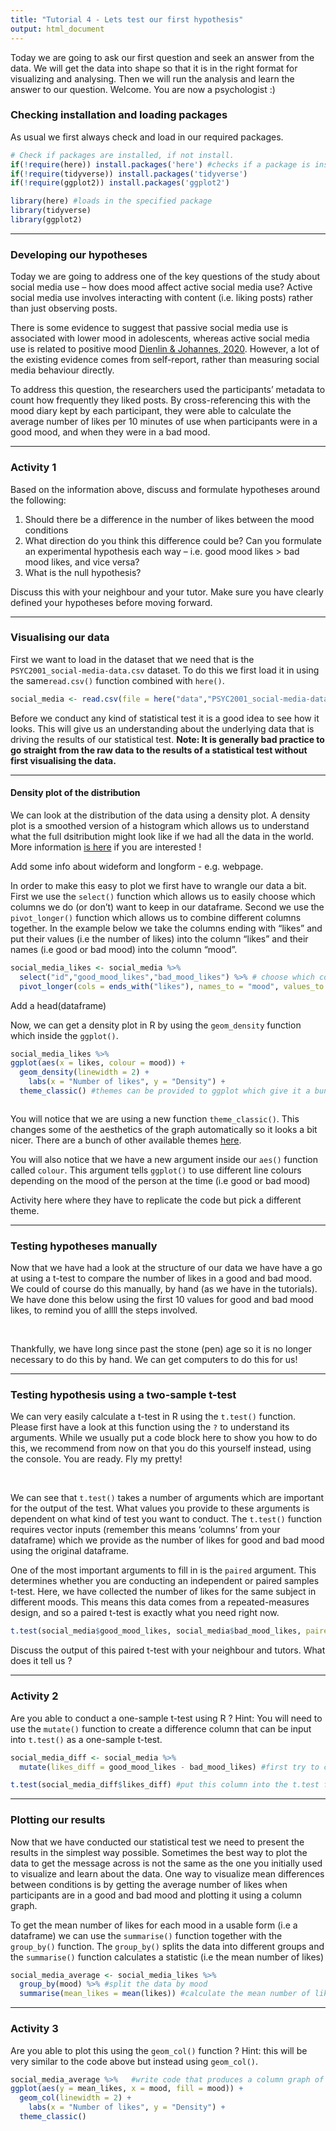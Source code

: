 ```yaml
---
title: "Tutorial 4 - Lets test our first hypothesis"
output: html_document
---
```


Today we are going to ask our first question and seek an answer from the data. We will get the data into shape so that it is in the right format for visualizing and analysing. Then we will run the analysis and learn the answer to our question. Welcome. You are now a psychologist :)

### **Checking installation and loading packages**

<!-- **Please make sure to click KNIT at the top of your screen. This will create a html file which presents a little bit nicer then the file you are seeing here :)** -->

As usual we first always check and load in our required packages.

```r
# Check if packages are installed, if not install.
if(!require(here)) install.packages('here') #checks if a package is installed and installs it if required.
if(!require(tidyverse)) install.packages('tidyverse')
if(!require(ggplot2)) install.packages('ggplot2')

library(here) #loads in the specified package
library(tidyverse)
library(ggplot2)
```

------------------------------------------------------------------------

### **Developing our hypotheses**

Today we are going to address one of the key questions of the study about social media use – how does mood affect active social media use? Active social media use involves interacting with content (i.e. liking posts) rather than just observing posts.

There is some evidence to suggest that passive social media use is associated with lower mood in adolescents, whereas active social media use is related to positive mood [Dienlin & Johannes, 2020](https://pmc.ncbi.nlm.nih.gov/articles/PMC7366938/). However, a lot of the existing evidence comes from self-report, rather than measuring social media behaviour directly.

To address this question, the researchers used the participants' metadata to count how frequently they liked posts. By cross-referencing this with the mood diary kept by each participant, they were able to calculate the average number of likes per 10 minutes of use when participants were in a good mood, and when they were in a bad mood.

------------------------------------------------------------------------

### **Activity 1**

Based on the information above, discuss and formulate hypotheses around the following:

1.  Should there be a difference in the number of likes between the mood conditions
2.  What direction do you think this difference could be? Can you formulate an experimental hypothesis each way – i.e. good mood likes \> bad mood likes, and vice versa?
3.  What is the null hypothesis?

Discuss this with your neighbour and your tutor. Make sure you have clearly defined your hypotheses before moving forward.

------------------------------------------------------------------------

### **Visualising our data**

First we want to load in the dataset that we need that is the `PSYC2001_social-media-data.csv` dataset. To do this we first load it in using the same`read.csv()` function combined with `here()`.

```r
social_media <- read.csv(file = here("data","PSYC2001_social-media-data.csv")) #reads in CSV files
```

Before we conduct any kind of statistical test it is a good idea to see how it looks. This will give us an understanding about the underlying data that is driving the results of our statistical test. **Note: It is generally bad practice to go straight from the raw data to the results of a statistical test without first visualising the data.**

------------------------------------------------------------------------

#### Density plot of the distribution

We can look at the distribution of the data using a density plot. A density plot is a smoothed version of a histogram which allows us to understand what the full dsitribution might look like if we had all the data in the world. More information [is here](https://www.data-to-viz.com/graph/density.html) if you are interested !

Add some info about wideform and longform - e.g. webpage.

In order to make this easy to plot we first have to wrangle our data a bit. First we use the `select()` function which allows us to easily choose which columns we do (or don't) want to keep in our dataframe. Second we use the `pivot_longer()` function which allows us to combine different columns together. In the example below we take the columns ending with "likes" and put their values (i.e the number of likes) into the column "likes" and their names (i.e good or bad mood) into the column "mood".

```r
social_media_likes <- social_media %>% 
  select("id","good_mood_likes","bad_mood_likes") %>% # choose which columns we want keep in our dataframe
  pivot_longer(cols = ends_with("likes"), names_to = "mood", values_to = "likes") # add a comment here
```

Add a head(dataframe)

Now, we can get a density plot in R by using the `geom_density` function which inside the `ggplot()`.

```r

social_media_likes %>% 
ggplot(aes(x = likes, colour = mood)) +
  geom_density(linewidth = 2) +
    labs(x = "Number of likes", y = "Density") +
  theme_classic() #themes can be provided to ggplot which give it a bunch of aesthetics to change. One of these is theme_classic



```

You will notice that we are using a new function `theme_classic()`. This changes some of the aesthetics of the graph automatically so it looks a bit nicer. There are a bunch of other available themes [here](https://ggplot2.tidyverse.org/reference/ggtheme.html).

You will also notice that we have a new argument inside our `aes()` function called `colour`. This argument tells `ggplot()` to use different line colours depending on the mood of the person at the time (i.e good or bad mood)

Activity here where they have to replicate the code but pick a different theme.

------------------------------------------------------------------------

### Testing hypotheses manually

Now that we have had a look at the structure of our data we have have a go at using a t-test to compare the number of likes in a good and bad mood. We could of course do this manually, by hand (as we have in the tutorials). We have done this below using the first 10 values for good and bad mood likes, to remind you of allll the steps involved.

<br>

Thankfully, we have long since past the stone (pen) age so it is no longer necessary to do this by hand. We can get computers to do this for us!

------------------------------------------------------------------------

### Testing hypothesis using a two-sample t-test

We can very easily calculate a t-test in R using the `t.test()` function. Please first have a look at this function using the `?` to understand its arguments. While we usually put a code block here to show you how to do this, we recommend from now on that you do this yourself instead, using the console. You are ready. Fly my pretty!

<br>

We can see that `t.test()` takes a number of arguments which are important for the output of the test. What values you provide to these arguments is dependent on what kind of test you want to conduct. The `t.test()` function requires vector inputs (remember this means 'columns' from your dataframe) which we provide as the number of likes for good and bad mood using the original dataframe.

One of the most important arguments to fill in is the `paired` argument. This determines whether you are conducting an independent or paired samples t-test. Here, we have collected the number of likes for the same subject in different moods. This means this data comes from a repeated-measures design, and so a paired t-test is exactly what you need right now.

```r
t.test(social_media$good_mood_likes, social_media$bad_mood_likes, paired = TRUE)
```

Discuss the output of this paired t-test with your neighbour and tutors. What does it tell us ?

------------------------------------------------------------------------

### **Activity 2**

Are you able to conduct a one-sample t-test using R ? Hint: You will need to use the `mutate()` function to create a difference column that can be input into `t.test()` as a one-sample t-test.

```r
social_media_diff <- social_media %>% 
  mutate(likes_diff = good_mood_likes - bad_mood_likes) #first try to create a new column which is the difference between mood likes

t.test(social_media_diff$likes_diff) #put this column into the t.test function
```

------------------------------------------------------------------------

### **Plotting our results**

Now that we have conducted our statistical test we need to present the results in the simplest way possible. Sometimes the best way to plot the data to get the message across is not the same as the one you initially used to visualize and learn about the data. One way to visualize mean differences between conditions is by getting the average number of likes when participants are in a good and bad mood and plotting it using a column graph.

To get the mean number of likes for each mood in a usable form (i.e a dataframe) we can use the `summarise()` function together with the `group_by()` function. The `group_by()` splits the data into different groups and the `summarise()` function calculates a statistic (i.e the mean number of likes)

```r
social_media_average <- social_media_likes %>% 
  group_by(mood) %>% #split the data by mood
  summarise(mean_likes = mean(likes)) #calculate the mean number of likes
```

------------------------------------------------------------------------

### **Activity 3**

Are you able to plot this using the `geom_col()` function ? Hint: this will be very similar to the code above but instead using `geom_col()`.

```r

social_media_average %>%   #write code that produces a column graph of likes with a different colour for each mood
ggplot(aes(y = mean_likes, x = mood, fill = mood)) +
  geom_col(linewidth = 2) +
    labs(x = "Number of likes", y = "Density") +
  theme_classic()

```

